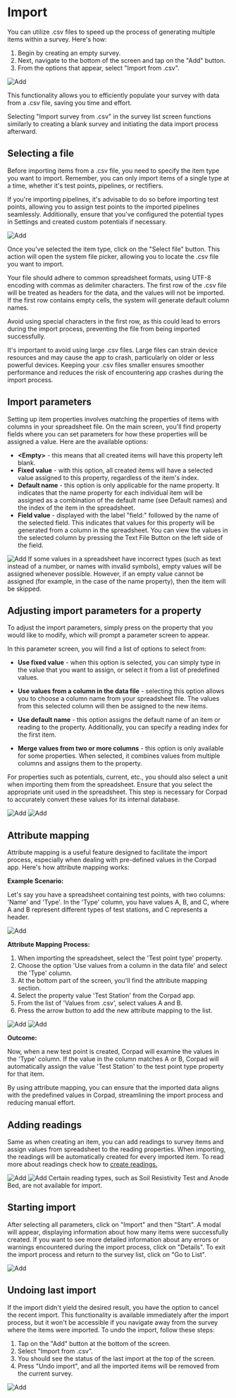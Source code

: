 
# Import

You can utilize .csv files to speed up the process of generating multiple items within a survey. Here's how:

1. Begin by creating an empty survey.
2. Next, navigate to the bottom of the screen and tap on the "Add" button.
3. From the options that appear, select "Import from .csv".

<ImageView>
  <Image src="/images/import/7.1.png" alt="Add" width={300} height={300} />
</ImageView>

This functionality allows you to efficiently populate your survey with data from a .csv file, saving you time and effort.

<Callout type="info" emoji="ℹ️">
  Selecting "Import survey from .csv" in the survey list screen functions
  similarly to creating a blank survey and initiating the data import process
  afterward.
</Callout>

## Selecting a file

Before importing items from a .csv file, you need to specify the item type you want to import. Remember, you can only import items of a single type at a time, whether it's test points, pipelines, or rectifiers.

If you're importing pipelines, it's advisable to do so before importing test points, allowing you to assign test points to the imported pipelines seamlessly. Additionally, ensure that you've configured the potential types in Settings and created custom potentials if necessary.

<ImageView>
  <Image src="/images/import/7.2.png" alt="Add" width={300} height={300} />
</ImageView>

Once you've selected the item type, click on the "Select file" button. This action will open the system file picker, allowing you to locate the .csv file you want to import.

Your file should adhere to common spreadsheet formats, using UTF-8 encoding with commas as delimiter characters. The first row of the .csv file will be treated as headers for the data, and the values will not be imported. If the first row contains empty cells, the system will generate default column names.

Avoid using special characters in the first row, as this could lead to errors during the import process, preventing the file from being imported successfully.

<Callout type="info" emoji="ℹ️">
  It's important to avoid using large .csv files. Large files can strain device
  resources and may cause the app to crash, particularly on older or less
  powerful devices. Keeping your .csv files smaller ensures smoother performance
  and reduces the risk of encountering app crashes during the import process.
</Callout>

## Import parameters

Setting up item properties involves matching the properties of items with columns in your spreadsheet file. On the main screen, you'll find property fields where you can set parameters for how these properties will be assigned a value. Here are the available options:

- **\<Empty\>** - this means that all created items will have this property left blank.
- **Fixed value** - with this option, all created items will have a selected value assigned to this property, regardless of the item's index.
- **Default name** - this option is only applicable for the name property. It indicates that the name property for each individual item will be assigned as a combination of the default name (see Default names) and the index of the item in the spreadsheet.
- **Field value** - displayed with the label "field:" followed by the name of the selected field. This indicates that values for this property will be generated from a column in the spreadsheet. You can view the values in the selected column by pressing the Text File Button on the left side of the field.

<ImageView>
  <Image src="/images/import/7.3.png" alt="Add" width={300} height={300} />
</ImageView>

<Callout type="info" emoji="ℹ️">
  If some values in a spreadsheet have incorrect types (such as text instead of
  a number, or names with invalid symbols), empty values will be assigned
  whenever possible. However, if an empty value cannot be assigned (for example,
  in the case of the name property), then the item will be skipped.
</Callout>

## Adjusting import parameters for a property

To adjust the import parameters, simply press on the property that you would like to modify, which will prompt a parameter screen to appear.

In this parameter screen, you will find a list of options to select from:

- **Use fixed value** - when this option is selected, you can simply type in the value that you want to assign, or select it from a list of predefined values.

- **Use values from a column in the data file** - selecting this option allows you to choose a column name from your spreadsheet file. The values from this selected column will then be assigned to the new items.

- **Use default name** - this option assigns the default name of an item or reading to the property. Additionally, you can specify a reading index for the first item.

- **Merge values from two or more columns** - this option is only available for some properties. When selected, it combines values from multiple columns and assigns them to the property.

For properties such as potentials, current, etc., you should also select a unit when importing them from the spreadsheet. Ensure that you select the appropriate unit used in the spreadsheet. This step is necessary for Corpad to accurately convert these values for its internal database.

<ImageView>
  <Image src="/images/import/7.4.png" alt="Add" width={300} height={300} />
  <Image src="/images/import/7.5.png" alt="Add" width={300} height={300} />
</ImageView>

## Attribute mapping

Attribute mapping is a useful feature designed to facilitate the import process, especially when dealing with pre-defined values in the Corpad app. Here's how attribute mapping works:

**Example Scenario:**

Let's say you have a spreadsheet containing test points, with two columns: 'Name' and 'Type'. In the 'Type' column, you have values A, B, and C, where A and B represent different types of test stations, and C represents a header.

<ImageView>
  <Image src="/images/import/7.6.png" alt="Add" width={300} height={300} />
</ImageView>

**Attribute Mapping Process:**

1. When importing the spreadsheet, select the 'Test point type' property.
2. Choose the option 'Use values from a column in the data file' and select the 'Type' column.
3. At the bottom part of the screen, you'll find the attribute mapping section.
4. Select the property value 'Test Station' from the Corpad app.
5. From the list of 'Values from .csv', select values A and B.
6. Press the arrow button to add the new attribute mapping to the list.

<ImageView>
  <Image src="/images/import/7.7.png" alt="Add" width={300} height={300} />
  <Image src="/images/import/7.8.png" alt="Add" width={300} height={300} />
</ImageView>

**Outcome:**

Now, when a new test point is created, Corpad will examine the values in the 'Type' column. If the value in the column matches A or B, Corpad will automatically assign the value 'Test Station' to the test point type property for that item.

By using attribute mapping, you can ensure that the imported data aligns with the predefined values in Corpad, streamlining the import process and reducing manual effort.

## Adding readings

Same as when creating an item, you can add readings to survey items and assign values from spreadsheet to the reading properties. When importing, the readings will be automatically created for every imported item. To read more about readings check how to [create readings.](./survey_items/test_points/readings.mdx)

<ImageView>
  <Image src="/images/import/7.9.png" alt="Add" width={300} height={300} />
  <Image src="/images/import/7.10.png" alt="Add" width={300} height={300} />
</ImageView>

<Callout type="info" emoji="ℹ️">
  Certain reading types, such as Soil Resistivity Test and Anode Bed, are not
  available for import.
</Callout>

## Starting import

After selecting all parameters, click on "Import" and then "Start". A modal will appear, displaying information about how many items were successfully created. If you want to see more detailed information about any errors or warnings encountered during the import process, click on "Details". To exit the import process and return to the survey list, click on "Go to List".

<ImageView>
  <Image src="/images/import/7.11.png" alt="Add" width={300} height={300} />
</ImageView>

## Undoing last import

If the import didn't yield the desired result, you have the option to cancel the recent import. This functionality is available immediately after the import process, but it won't be accessible if you navigate away from the survey where the items were imported. To undo the import, follow these steps:

1. Tap on the "Add" button at the bottom of the screen.
2. Select "Import from .csv".
3. You should see the status of the last import at the top of the screen.
4. Press "Undo import", and all the imported items will be removed from the current survey.

<ImageView>
  <Image src="/images/import/7.12.png" alt="Add" width={300} height={300} />
</ImageView>
